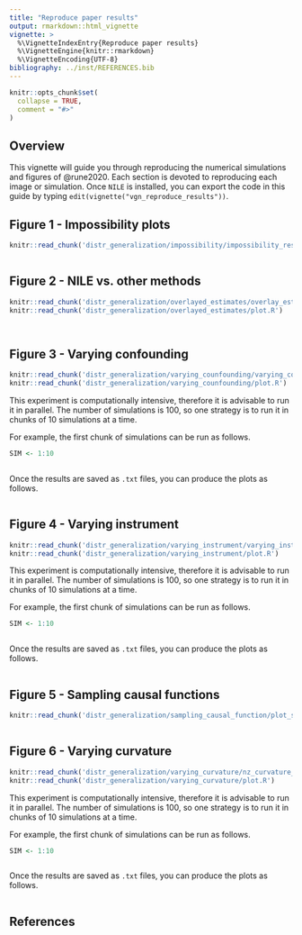 ```yaml
---
title: "Reproduce paper results"
output: rmarkdown::html_vignette
vignette: >
  %\VignetteIndexEntry{Reproduce paper results}
  %\VignetteEngine{knitr::rmarkdown}
  %\VignetteEncoding{UTF-8}
bibliography: ../inst/REFERENCES.bib
---
```


```r
knitr::opts_chunk$set(
  collapse = TRUE,
  comment = "#>"
)
```



## Overview
This vignette will guide you through reproducing the numerical simulations and figures of @rune2020.
Each section is devoted to reproducing each image or simulation.
Once `NILE` is installed, you can export the code in this guide by typing `edit(vignette("vgn_reproduce_results"))`.



## Figure 1 - Impossibility plots
```r
knitr::read_chunk('distr_generalization/impossibility/impossibility_results.R')
```

```r

```



## Figure 2 - NILE vs. other methods
```r
knitr::read_chunk('distr_generalization/overlayed_estimates/overlay_estimates.R')
knitr::read_chunk('distr_generalization/overlayed_estimates/plot.R')
```

```r

```

```r

```



## Figure 3 - Varying confounding
```r
knitr::read_chunk('distr_generalization/varying_counfounding/varying_confounding1.R')
knitr::read_chunk('distr_generalization/varying_counfounding/plot.R')
```

This experiment is computationally intensive, therefore it is advisable to run it in parallel. The number of simulations is 100, so one strategy is to run it in chunks of 10 simulations at a time. 

For example, the first chunk of simulations can be run as follows.

```r
SIM <- 1:10

```


```r

```

Once the results are saved as `.txt` files, you can produce the plots as follows.

```r

```



## Figure 4 - Varying instrument
```r
knitr::read_chunk('distr_generalization/varying_instrument/varying_instrument1.R')
knitr::read_chunk('distr_generalization/varying_instrument/plot.R')
```

This experiment is computationally intensive, therefore it is advisable to run it in parallel. The number of simulations is 100, so one strategy is to run it in chunks of 10 simulations at a time. 

For example, the first chunk of simulations can be run as follows.

```r
SIM <- 1:10

```


```r

```

Once the results are saved as `.txt` files, you can produce the plots as follows.

```r

```



## Figure 5 - Sampling causal functions
```r
knitr::read_chunk('distr_generalization/sampling_causal_function/plot_sample_functions.R')
```

```r

```



## Figure 6 - Varying curvature
```r
knitr::read_chunk('distr_generalization/varying_curvature/nz_curvature_strong1.R')
knitr::read_chunk('distr_generalization/varying_curvature/plot.R')
```

This experiment is computationally intensive, therefore it is advisable to run it in parallel. The number of simulations is 100, so one strategy is to run it in chunks of 10 simulations at a time. 

For example, the first chunk of simulations can be run as follows.

```r
SIM <- 1:10

```


```r

```

Once the results are saved as `.txt` files, you can produce the plots as follows.

```r

```



## References



